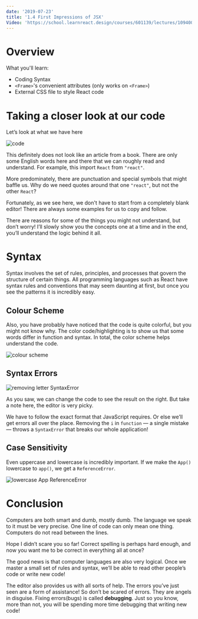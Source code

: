 ```yaml
---
date: '2019-07-23'
title: '1.4 First Impressions of JSX'
Video: 'https://school.learnreact.design/courses/601139/lectures/10940021'
---
```



# Overview

What you'll learn:

- Coding Syntax
- `<Frame>`'s convenient attributes (only works on `<Frame>`)
- External CSS file to style React code

<CourseVideoLink to={props.pageContext.frontmatter.video} />

# Taking a closer look at our code

Let’s look at what we have here

![code](./closerlook.png)

This definitely does not look like an article from a book. There are only some English words here and there that we can roughly read and understand. For example, this import `React` from `"react"`.

More predominately, there are punctuation and special symbols that might baffle us. Why do we need quotes around that one `"react"`, but not the other `React`?

Fortunately, as we see here, we don't have to start from a completely blank editor! There are always some examples for us to copy and follow.

There are reasons for some of the things you might not understand, but don’t worry! I’ll slowly show you the concepts one at a time and in the end, you’ll understand the logic behind it all.

# Syntax

Syntax involves the set of rules, principles, and processes that govern the structure of certain things. All programming languages such as React have syntax rules and conventions that may seem daunting at first, but once you see the patterns it is incredibly easy.

## Colour Scheme

Also, you have probably have noticed that the code is quite colorful, but you might not know why. The color code/highlighting is to show us that some words differ in function and syntax. In total, the color scheme helps understand the code.

![colour scheme](./colourscheme.png)

## Syntax Errors

![removing letter SyntaxError](./picky.png)

As you saw, we can change the code to see the result on the right. But take a note here, the editor is very picky.

We have to follow the exact format that JavaScript requires. Or else we’ll get errors all over the place. Removing the `i` in `function` — a single mistake — throws a `SyntaxError` that breaks our whole application!

## Case Sensitivity

Even uppercase and lowercase is incredibly important. If we make the `App()` lowercase to `app()`, we get a `ReferenceError`.

![lowercase App ReferenceError](./apperror.png)

# Conclusion

Computers are both smart and dumb, mostly dumb. The language we speak to it must be very precise. One line of code can only mean one thing. Computers do not read between the lines.

Hope I didn’t scare you so far! Correct spelling is perhaps hard enough, and now you want me to be correct in everything all at once?

The good news is that computer languages are also very logical. Once we master a small set of rules and syntax, we’ll be able to read other people’s code or write new code!

The editor also provides us with all sorts of help. The errors you’ve just seen are a form of assistance! So don’t be scared of errors. They are angels in disguise. Fixing errors(bugs) is called **debugging**. Just so you know, more than not, you will be spending more time debugging that writing new code!
